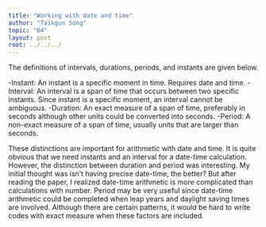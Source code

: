 ```yaml
---
title: "Working with date and time"
author: "Taikgun Song"
topic: "04"
layout: post
root: ../../../
---
```

The definitions of intervals, durations, periods, and instants are given below.

-Instant: An instant is a specific moment in time. Requires date and time.
-Interval: An interval is a span of time that occurs between two specific instants. Since instant is a specific moment, an interval cannot be ambiguous.
-Duration: An exact measure of a span of time, preferably in seconds although other units could be converted into seconds.
-Period: A non-exact measure of a span of time, usually units that are larger than seconds.


These distinctions are important for arithmetic with date and time.
It is quite obvious that we need instants and an interval for a date-time calculation. However, the distinction between duration and period was interesting.
My initial thought was isn't having precise date-time, the better? But after reading the paper, I realized date-time arithmetic is more complicated than calculations with number. Period may be very useful since date-time arithmetic could be completed when leap years and daylight saving times are involved. Although there are certain patterns, it would be hard to write codes with exact measure when these factors are included.

